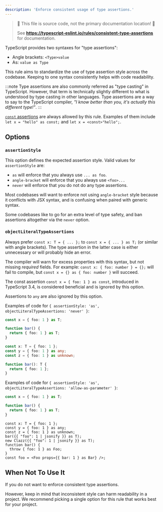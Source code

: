 ```yaml
---
description: 'Enforce consistent usage of type assertions.'
---
```



> 🛑 This file is source code, not the primary documentation location! 🛑
>
> See **https://typescript-eslint.io/rules/consistent-type-assertions** for documentation.

TypeScript provides two syntaxes for "type assertions":

- Angle brackets: `<Type>value`
- As: `value as Type`

This rule aims to standardize the use of type assertion style across the codebase.
Keeping to one syntax consistently helps with code readability.

:::note
Type assertions are also commonly referred as "type casting" in TypeScript.
However, that term is technically slightly different to what is understood by type casting in other languages.
Type assertions are a way to say to the TypeScript compiler, _"I know better than you, it's actually this different type!"_.
:::

[`const` assertions](https://www.typescriptlang.org/docs/handbook/release-notes/typescript-3-4.html#const-assertions) are always allowed by this rule.
Examples of them include `let x = "hello" as const;` and `let x = <const>"hello";`.

## Options

### `assertionStyle`

This option defines the expected assertion style. Valid values for `assertionStyle` are:

- `as` will enforce that you always use `... as foo`.
- `angle-bracket` will enforce that you always use `<foo>...`
- `never` will enforce that you do not do any type assertions.

Most codebases will want to enforce not using `angle-bracket` style because it conflicts with JSX syntax, and is confusing when paired with generic syntax.

Some codebases like to go for an extra level of type safety, and ban assertions altogether via the `never` option.

### `objectLiteralTypeAssertions`

Always prefer `const x: T = { ... };` to `const x = { ... } as T;` (or similar with angle brackets). The type assertion in the latter case is either unnecessary or will probably hide an error.

The compiler will warn for excess properties with this syntax, but not missing _required_ fields. For example: `const x: { foo: number } = {};` will fail to compile, but `const x = {} as { foo: number }` will succeed.

The const assertion `const x = { foo: 1 } as const`, introduced in TypeScript 3.4, is considered beneficial and is ignored by this option.

Assertions to `any` are also ignored by this option.

Examples of code for `{ assertionStyle: 'as', objectLiteralTypeAssertions: 'never' }`:

<Tabs>
<TabItem value="❌ Incorrect">

```ts option='{ "assertionStyle": "as", "objectLiteralTypeAssertions": "never" }'
const x = { foo: 1 } as T;

function bar() {
  return { foo: 1 } as T;
}
```

</TabItem>
<TabItem value="✅ Correct">

```ts option='{ "assertionStyle": "as", "objectLiteralTypeAssertions": "never" }'
const x: T = { foo: 1 };
const y = { foo: 1 } as any;
const z = { foo: 1 } as unknown;

function bar(): T {
  return { foo: 1 };
}
```

</TabItem>
</Tabs>

Examples of code for `{ assertionStyle: 'as', objectLiteralTypeAssertions: 'allow-as-parameter' }`:

<Tabs>
<TabItem value="❌ Incorrect">

```ts option='{ "assertionStyle": "as", "objectLiteralTypeAssertions": "allow-as-parameter" }'
const x = { foo: 1 } as T;

function bar() {
  return { foo: 1 } as T;
}
```

</TabItem>
<TabItem value="✅ Correct">

```tsx option='{ "assertionStyle": "as", "objectLiteralTypeAssertions": "allow-as-parameter" }'
const x: T = { foo: 1 };
const y = { foo: 1 } as any;
const z = { foo: 1 } as unknown;
bar({{ "foo": 1 | jsonify }} as T);
new Clazz({{ "foo": 1 | jsonify }} as T);
function bar() {
  throw { foo: 1 } as Foo;
}
const foo = <Foo props={{ bar: 1 } as Bar} />;
```

</TabItem>
</Tabs>

## When Not To Use It

If you do not want to enforce consistent type assertions.

However, keep in mind that inconsistent style can harm readability in a project.
We recommend picking a single option for this rule that works best for your project.
